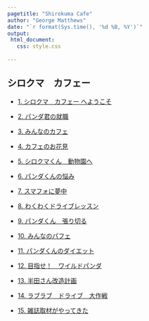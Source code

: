 ```yaml
---
pagetitle: "Shirokuma Cafe"
author: "George Matthews"
date: "`r format(Sys.time(), '%d %B, %Y')`"
output: 
 html_document:
   css: style.css
   
---
```


## シロクマ　カフェー


- [1. シロクマ　カフェー へようこそ](Shirokuma-Cafe-01.html)
- [2. パンダ君の就職](Shirokuma-Cafe-02.html)

- [3. みんなのカフェ](Shirokuma-Cafe-03.html)
- [4. カフェのお花見](Shirokuma-Cafe-04.html)

- [5. シロクマくん　動物園へ](Shirokuma-Cafe-05.html)
- [6. パンダくんの悩み](Shirokuma-Cafe-06.html)

- [7. スマフォに夢中](Shirokuma-Cafe-07.html)
- [8. わくわくドライブレッスン](Shirokuma-Cafe-08.html)

- [9. パンダくん　張り切る](Shirokuma-Cafe-09.html)
- [10. みんなのパフェ](Shirokuma-Cafe-10.html)

- [11. パンダくんのダイエット](Shirokuma-Cafe-11.html)
- [12. 目指せ！　ワイルドパンダ](Shirokuma-Cafe-12.html)

- [13. 半田さん改造計画](Shirokuma-Cafe-13.html)
- [14. ラブラブ　ドライブ　大作戦](Shirokuma-Cafe-14.html)


- [15. 雑誌取材がやってきた](Shirokuma-Cafe-15.html)
